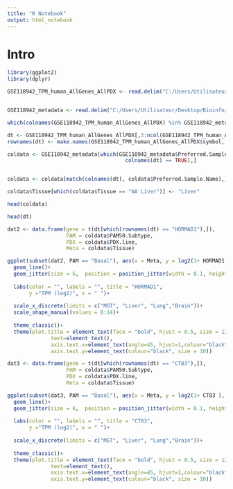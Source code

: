---
title: "R Notebook"
output: html_notebook
---

# Intro


```{r}
library(ggplot2)
library(dplyr)
```

```{r}
GSE118942_TPM_human_AllGenes_AllPDX <- read.delim("C:/Users/Utilisateur/Desktop/Bioinfo/211110_RNAseq_BreastPDXmeta_GSE118942/GSE118942_TPM_human_AllGenes_AllPDX.txt")


GSE118942_metadata <- read.delim("C:/Users/Utilisateur/Desktop/Bioinfo/211110_RNAseq_BreastPDXmeta_GSE118942/GSE118942_metadata.txt")
```

```{r}
which(colnames(GSE118942_TPM_human_AllGenes_AllPDX) %in% GSE118942_metadata$Preferred.Sample.Name == FALSE)
```


```{r}
dt <- GSE118942_TPM_human_AllGenes_AllPDX[,3:ncol(GSE118942_TPM_human_AllGenes_AllPDX)]
rownames(dt) <- make.names(GSE118942_TPM_human_AllGenes_AllPDX$symbol, unique = TRUE)

coldata <- GSE118942_metadata[which(GSE118942_metadata$Preferred.Sample.Name %in%
                                      colnames(dt) == TRUE),]


coldata <- coldata[match(colnames(dt), coldata$Preferred.Sample.Name),]

coldata$Tissue[which(coldata$Tissue == "NA Liver")] <- "Liver"

head(coldata)
```

```{r}
head(dt)
```
```{r}
dat2 <- data.frame(gene = t(dt[which(rownames(dt) == "HORMAD1"),]),
                   PAM = coldata$PAM50.Subtype,
                   PDX = coldata$PDX.line,
                   Meta = coldata$Tissue)
```


```{r}

ggplot(subset(dat2, PAM == "Basal"), aes(x = Meta, y = log2(1+ HORMAD1 ), group = PDX, color = PDX))+
  geom_line()+
  geom_jitter(size = 6,  position = position_jitter(width = 0.1, height = 0.1), shape = 1) + 
  
  labs(color = "", labels = "", title = "HORMAD1",
       y ="TPM (log2)", x = " ")+
  
  scale_x_discrete(limits = c("MGT", "Liver", "Lung","Brain"))+
  scale_shape_manual(values = 0:14)+
  
  theme_classic()+ 
  theme(plot.title = element_text(face = "bold", hjust = 0.5, size = 12) ,
              text=element_text(),
              axis.text.x=element_text(angle=45, hjust=1,colour="black", size = 10),
              axis.text.y=element_text(colour="black", size = 10))
```

```{r}
dat3 <- data.frame(gene = t(dt[which(rownames(dt) == "CT83"),]),
                   PAM = coldata$PAM50.Subtype,
                   PDX = coldata$PDX.line,
                   Meta = coldata$Tissue)
```


```{r}

ggplot(subset(dat3, PAM == "Basal"), aes(x = Meta, y = log2(1+ CT83 ), group = PDX, color = PDX))+
  geom_line()+
  geom_jitter(size = 6,  position = position_jitter(width = 0.1, height = 0.1), shape = 1) + 
  
  labs(color = "", labels = "", title = "CT83",
       y ="TPM (log2)", x = " ")+
  
  scale_x_discrete(limits = c("MGT", "Liver", "Lung","Brain"))+
  
  theme_classic()+ 
  theme(plot.title = element_text(face = "bold", hjust = 0.5, size = 12) ,
              text=element_text(),
              axis.text.x=element_text(angle=45, hjust=1,colour="black", size = 10),
              axis.text.y=element_text(colour="black", size = 10))
```










